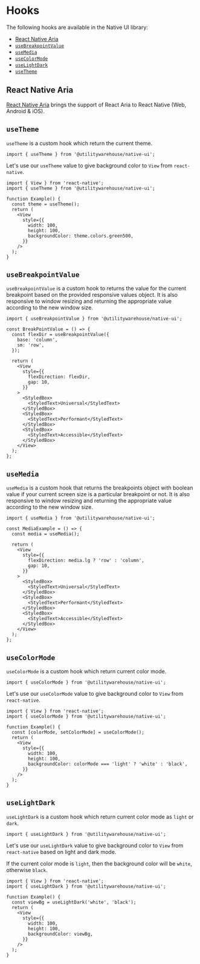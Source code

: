 
<BackToTopButton />

<Meta title="Guides / Hooks" />

# Hooks

The following hooks are available in the Native UI library:

- [React Native Aria](#react-native-aria)
- [`useBreakpointValue`](#useBreakpointValue)
- [`useMedia`](#useMedia)
- [`useColorMode`](#useColorMode)
- [`useLightDark`](#useLightDark)
- [`useTheme`](#useTheme)

## React Native Aria

[React Native Aria](https://react-native-aria.geekyants.com/) brings the support of React Aria to React Native (Web, Android & iOS).

## `useTheme`

`useTheme` is a custom hook which return the current theme.

```tsx
import { useTheme } from '@utilitywarehouse/native-ui';
```

Let's use our `useTheme` value to give background color to `View` from `react-native`.

```tsx
import { View } from 'react-native';
import { useTheme } from '@utilitywarehouse/native-ui';

function Example() {
  const theme = useTheme();
  return (
    <View
      style={{
        width: 100,
        height: 100,
        backgroundColor: theme.colors.green500,
      }}
    />
  );
}
```

## `useBreakpointValue`

`useBreakpointValue` is a custom hook to returns the value for the current breakpoint based on the provided responsive values object. It is also responsive to window resizing and returning the appropriate value according to the new window size.

```tsx
import { useBreakpointValue } from '@utilitywarehouse/native-ui';
```

```tsx
const BreakPointValue = () => {
  const flexDir = useBreakpointValue({
    base: 'column',
    sm: 'row',
  });

  return (
    <View
      style={{
        flexDirection: flexDir,
        gap: 10,
      }}
    >
      <StyledBox>
        <StyledText>Universal</StyledText>
      </StyledBox>
      <StyledBox>
        <StyledText>Performant</StyledText>
      </StyledBox>
      <StyledBox>
        <StyledText>Accessible</StyledText>
      </StyledBox>
    </View>
  );
};
```

## `useMedia`

`useMedia` is a custom hook that returns the breakpoints object with boolean value if your current screen size is a particular breakpoint or not. It is also responsive to window resizing and returning the appropriate value according to the new window size.

```tsx
import { useMedia } from '@utilitywarehouse/native-ui';
```

```tsx
const MediaExample = () => {
  const media = useMedia();

  return (
    <View
      style={{
        flexDirection: media.lg ? 'row' : 'column',
        gap: 10,
      }}
    >
      <StyledBox>
        <StyledText>Universal</StyledText>
      </StyledBox>
      <StyledBox>
        <StyledText>Performant</StyledText>
      </StyledBox>
      <StyledBox>
        <StyledText>Accessible</StyledText>
      </StyledBox>
    </View>
  );
};
```

## `useColorMode`

`useColorMode` is a custom hook which return current color mode.

```tsx
import { useColorMode } from '@utilitywarehouse/native-ui';
```

Let's use our `useColorMode` value to give background color to `View` from `react-native`.

```tsx
import { View } from 'react-native';
import { useColorMode } from '@utilitywarehouse/native-ui';

function Example() {
  const [colorMode, setColorMode] = useColorMode();
  return (
    <View
      style={{
        width: 100,
        height: 100,
        backgroundColor: colorMode === 'light' ? 'white' : 'black',
      }}
    />
  );
}
```

## `useLightDark`

`useLightDark` is a custom hook which return current color mode as `light` or `dark`.

```tsx
import { useLightDark } from '@utilitywarehouse/native-ui';
```

Let's use our `useLightDark` value to give background color to `View` from `react-native` based on light and dark mode.

If the current color mode is `light`, then the background color will be `white`, otherwise `black`.

```tsx
import { View } from 'react-native';
import { useLightDark } from '@utilitywarehouse/native-ui';

function Example() {
  const viewBg = useLightDark('white', 'black');
  return (
    <View
      style={{
        width: 100,
        height: 100,
        backgroundColor: viewBg,
      }}
    />
  );
}
```
